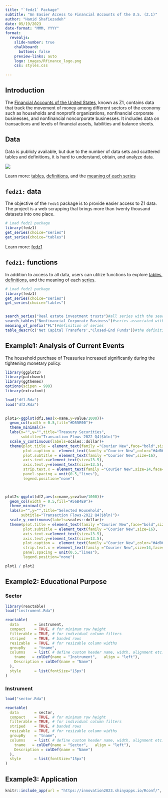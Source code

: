 ```yaml
---
title: "`fedz1` Package"
subtitle: "An Easier Access to Financial Accounts of the U.S. (Z.1)"
author: "Hamid Shafiezadeh"
date: 05/19/2023
date-format: "MMM, YYYY"
format:
  revealjs: 
    slide-number: true
    chalkboard: 
      buttons: false
    preview-links: auto
    logo: images/Rfinance_logo.png
    css: styles.css
    
---
```


## Introduction 

The [Financial Accounts of the United States](https://www.federalreserve.gov/apps/fof/){target="_blank"}, known as Z1, contains data that track the movement of money among different sectors of the economy such as households and nonprofit organizations, nonfinancial corporate businesses, and nonfinancial noncorporate businesses. It includes data on transactions and levels of financial assets, liabilities and balance sheets. 


## Data 

Data is publicly available, but due to the number of data sets and scattered tables and definitions, it is hard to understand, obtain, and analyze data.

![](images/all.png){.border}


::: footer
Learn more: [tables](https://www.federalreserve.gov/apps/fof/FOFTables.aspx){target="_blank"}, [definitions](https://www.federalreserve.gov/apps/fof/Guide/z1_tables_description.pdf){target="_blank"}, and the [meaning of each series](https://www.federalreserve.gov/apps/fof/SeriesStructure.aspx){target="_blank"}
:::

## `fedz1:` data {auto-animate="true"}

The objective of the `fedz1` package is to provide easier access to Z1 data. The project is a web scrapping that brings more than twenty thousand datasets into one place. 

``` r
# Load fedz1 package
library(fedz1)
get_series(choice="series")
get_series(choice="tables")

```

::: footer
Learn more: [fedz1](https://cran.r-project.org/web/packages/fedz1/fedz1.pdf){target="_blank"}
:::

## `fedz1:` functions {auto-animate="true"}

In addition to access to all data, users can utilize functions to explore [tables](https://www.federalreserve.gov/apps/fof/FOFTables.aspx){target="_blank"}, [definitions](https://www.federalreserve.gov/apps/fof/Guide/z1_tables_description.pdf){target="_blank"}, and the meaning of each [series](https://www.federalreserve.gov/apps/fof/SeriesStructure.aspx){target="_blank"}.

``` r
# Load fedz1 package
library(fedz1)
get_series(choice="series")
get_series(choice="tables")


search_series("Real estate investment trusts")#all series with the search
search_tables("Nonfinancial Corporate Business")#series associated with a table
meaning_of_prefix("FL")#definition of series
table_descr(c('Net Capital Transfers',"Closed-End Funds"))#the definition of a table

```

## Example1: Analysis of Current Events

The household purchase of Treasuries increased significantly during the tightening monetary policy. 

```r
library(ggplot2)
library(patchwork)
library(ggthemes)
options(scipen = 999)
library(extrafont)

load("df1.Rda")
load("df2.Rda")

 
plot1<-ggplot(df1,aes(x=name,y=value/1000))+
  geom_col(width = 0.5,fill="#D55E00")+
  theme_minimal()+
  labs(x="",y="",title="Treasury Securities",
       subtitle="Transaction Flows-2022 Q4($bln)")+
  scale_y_continuous(labels=scales::dollar)+
  theme(plot.title = element_text(family ="Courier New",face="bold",size=18),
        plot.caption =  element_text(family ="Courier New",color="#4d060d"),
        plot.subtitle = element_text(family ="Courier New",size=16),
        axis.text.x=element_text(size=13.5),
        axis.text.y=element_text(size=13.5),
        strip.text.x = element_text(family ="Courier New",size=14,face="bold"),
        panel.spacing = unit(0.5,"lines"),
        legend.position="none")

 

plot2<-ggplot(df2,aes(x=name,y=value/1000))+
  geom_col(width = 0.5,fill="#56B4E9")+
  theme_minimal()+
  labs(x="",y="",title="Selected Household",
       subtitle="Transaction Flows-2022 Q4($bln)")+
  scale_y_continuous(labels=scales::dollar)+
  theme(plot.title = element_text(family ="Courier New",face="bold",size=18),
        plot.subtitle = element_text(family ="Courier New",size=16),
        axis.text.x=element_text(size=13.5),
        axis.text.y=element_text(size=13.5),
        plot.caption =  element_text(family ="Courier New",color="#4d060d"),
        strip.text.x = element_text(family ="Courier New",size=14,face="bold"),
        panel.spacing = unit(0.5,"lines"),
        legend.position="none")


```

```r
plot1 / plot2
```


## Example2: Educational Purpose {.scrollable}

::: panel-tabset

### Sector

```r
library(reactable)
load("instrument.Rda")

reactable(
  data       = instrument,
  compact    = TRUE, # for minimum row height
  filterable = TRUE, # for individual column filters
  striped    = TRUE, # banded rows
  resizable  = TRUE, # for resizable column widths
  groupBy    = "tname",
  columns    = list( # define custom header name, width, alignment etc.
    tname   = colDef(name = "Instrument",   align = "left"),
    Description = colDef(name = "Name")
  ),
  style      = list(fontSize="15px")
)
```

### Instrument

```r
load("sector.Rda")

reactable(
  data       = sector,
  compact    = TRUE, # for minimum row height
  filterable = TRUE, # for individual column filters
  striped    = TRUE, # banded rows
  resizable  = TRUE, # for resizable column widths
  groupBy    = "tname",
  columns    = list( # define custom header name, width, alignment etc.
    tname   = colDef(name = "Sector",   align = "left"),
    Description = colDef(name = "Name")
  ),
  style      = list(fontSize="15px")
)
```

:::

## Example3: Application 

```r
knitr::include_app(url = "https://innovation2023.shinyapps.io/Rconf/", height = "600px")
```


